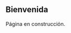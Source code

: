 ::: welcome
# Bienvenida {.unnumbered .unlisted}
:::

::: en-construccion
Página en construcción.
:::
